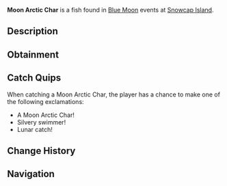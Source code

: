 {{FishInfobox
|image          = Moon Arctic Char.png
|rarity         = Common
|sea            = First Sea
|location       = [[Blue Moon - First Sea]]
|sublocation    = 
|sources        = Fishing Rod
|radar_location = 
|prog_speed     = +35
|xp             = 280
|weather        = Clear
|time           = 
|season         = Winter
|bait           = Insect
|base_weight    = 30
|base_value     = 400
|weight_range   = 18
|base_chance    = 110
|base_resil     = 75
}}
'''Moon Arctic Char''' is a {{Rarity|Common}} fish found in [[Blue Moon]] events at [[Snowcap Island]].

== Description ==
{{Description|A sleek fish with silvery scales that reflect the moon's gentle glow.|Bestiary Entry}}

== Obtainment ==
{{Description|It glides where the ice meets the dawn's first light.|Bestiary Hint}}
{{Fish Availability|
Blue Moon/First Sea
|top_rods      = 
Leviathan's Fang Rod\222867.76\316816.17;
Trident Rod\213057.06\327997.25;
Free Spirit Rod\208534.51\321034.86;
No-Life Rod\190155.87\288013.37;
Azure Of Lagoon\184593.17\212811.51;
Resourceful Rod\161239.13\188061.5;
Destiny Rod\176869.25\118324.65;
Heaven's Rod\173323.15\50350.81;
Tempest Rod\180872.61\294665.69;
Seraphic Rod\182558.3\294377.29;
Rod Of The Forgotten Fang\179506.07\279796.79;
Rod Of The Zenith\175827.22\273361.35;
Rod Of The Depths\174436.08\268541;
Ethereal Prism Rod\182236.76\199965.26;
Challenger's Rod\179340.28\274102.76;
Rod Of The Exalted One\175629.03\268166.16;
Zeus Rod\168188.25\238600.42;
Verdant Shear Rod\167968.6\251318.65;
Depthseeker Rod\166986.06\237585.61;
Blazebringer Rod\165933.97\225884.34;
Avalanche Rod\165679.09\217979.65;
Volcanic Rod\161165.76\184313.6;
Steady Rod\87148.06\87044.1
|recommended   = Trident Rod
}}

== Catch Quips ==
When catching a Moon Arctic Char, the player has a chance to make one of the following exclamations:
* A Moon Arctic Char!
* Silvery swimmer!
* Lunar catch!

== Change History ==
{{Change History|{{subst:Current Version}}}}

== Navigation ==
{{Fish Navbox|Blue Moon - First Sea}}